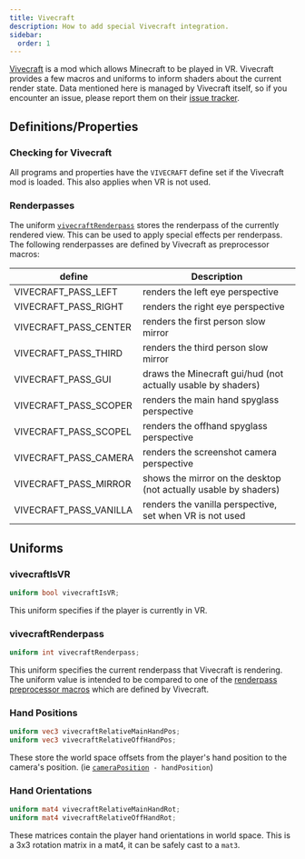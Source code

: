 ```yaml
---
title: Vivecraft
description: How to add special Vivecraft integration.
sidebar:
  order: 1
---
```


[Vivecraft](https://modrinth.com/mod/vivecraft) is a mod which allows Minecraft to be played in VR. Vivecraft provides a few macros and uniforms to inform shaders about the current render state. Data mentioned here is managed by Vivecraft itself, so if you encounter an issue, please report them on their [issue tracker](https://github.com/Vivecraft/VivecraftMod/issues).

## Definitions/Properties
### Checking for Vivecraft

All programs and properties have the `VIVECRAFT` define set if the Vivecraft mod is loaded. This also applies when VR is not used.

### Renderpasses

The uniform [`vivecraftRenderpass`](#vivecraftrenderpass) stores the renderpass of the currently rendered view. This can be used to apply special effects per renderpass. The following renderpasses are defined by Vivecraft as preprocessor macros:

| define                   | Description                                                      |
| ------------------------ | ---------------------------------------------------------------- |
| VIVECRAFT_PASS_LEFT      | renders the left eye perspective                                 |
| VIVECRAFT_PASS_RIGHT     | renders the right eye perspective                                |
| VIVECRAFT_PASS_CENTER    | renders the first person slow mirror                             |
| VIVECRAFT_PASS_THIRD     | renders the third person slow mirror                             |
| VIVECRAFT_PASS_GUI       | draws the Minecraft gui/hud (not actually usable by shaders)     |
| VIVECRAFT_PASS_SCOPER    | renders the main hand spyglass perspective                       |
| VIVECRAFT_PASS_SCOPEL    | renders the offhand spyglass perspective                         |
| VIVECRAFT_PASS_CAMERA    | renders the screenshot camera perspective                        |
| VIVECRAFT_PASS_MIRROR    | shows the mirror on the desktop (not actually usable by shaders) |
| VIVECRAFT_PASS_VANILLA   | renders the vanilla perspective, set when VR is not used         |

## Uniforms

### vivecraftIsVR

```glsl
uniform bool vivecraftIsVR;
```

This uniform specifies if the player is currently in VR.

### vivecraftRenderpass

```glsl
uniform int vivecraftRenderpass;
```

This uniform specifies the current renderpass that Vivecraft is rendering. The uniform value is intended to be compared to one of the [renderpass preprocessor macros](#renderpasses) which are defined by Vivecraft.

### Hand Positions

```glsl
uniform vec3 vivecraftRelativeMainHandPos;
uniform vec3 vivecraftRelativeOffHandPos;
```

These store the world space offsets from the player's hand position to the camera's position. (ie [`cameraPosition`](/current/reference/uniforms/camera#cameraposition)` - handPosition`)

### Hand Orientations

```glsl
uniform mat4 vivecraftRelativeMainHandRot;
uniform mat4 vivecraftRelativeOffHandRot;
```

These matrices contain the player hand orientations in world space. This is a 3x3 rotation matrix in a mat4, it can be safely cast to a `mat3`.

